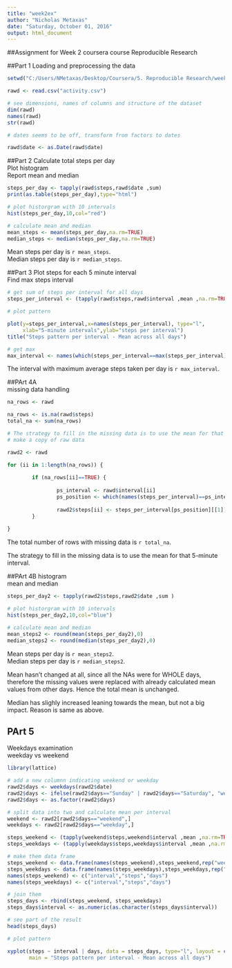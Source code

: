 ---
title: "week2ex"
author: "Nicholas Metaxas"
date: "Saturday, October 01, 2016"
output: html_document
---

##Assignment for Week 2 coursera course Reproducible Research 

##Part 1
Loading and preprocessing the data

```{r loadprocess, echo=TRUE}

setwd("C:/Users/NMetaxas/Desktop/Coursera/5. Reproducible Research/week2")

rawd <- read.csv("activity.csv")

# see dimensions, names of columns and structure of the dataset
dim(rawd)
names(rawd)
str(rawd)

# dates seems to be off, transform from factors to dates

rawd$date <- as.Date(rawd$date)

```

##Part 2
Calculate total steps per day  
Plot histogram  
Report mean and median  

```{r meansteps, echo=TRUE}

steps_per_day <- tapply(rawd$steps,rawd$date ,sum)
print(as.table(steps_per_day),type="html")

# plot historgram with 10 intervals
hist(steps_per_day,10,col="red")

# calculate mean and median
mean_steps <- mean(steps_per_day,na.rm=TRUE)
median_steps <- median(steps_per_day,na.rm=TRUE)
```

Mean steps per day is `r mean_steps`.   
Median steps per day is `r median_steps`.  

##Part 3
Plot steps for each 5 minute interval  
Find max steps interval  


```{r interval, echo=TRUE}
# get sum of steps per interval for all days
steps_per_interval <- (tapply(rawd$steps,rawd$interval ,mean ,na.rm=TRUE))

# plot pattern

plot(y=steps_per_interval,x=names(steps_per_interval), type="l",
     xlab="5-minute intervals",ylab="steps per interval")
title("Steps pattern per interval - Mean across all days")

# get max
max_interval <- names(which(steps_per_interval==max(steps_per_interval)))
```

 The interval with maximum average steps taken per day is `r max_interval`.  


##PArt 4A  
missing data handling  

```{r missingdata, echo=TRUE}

na_rows <- rawd

na_rows <- is.na(rawd$steps)
total_na <- sum(na_rows)

# The strategy to fill in the missing data is to use the mean for that 5-minute interval.
# make a copy of raw data

rawd2 <- rawd

for (ii in 1:length(na_rows)) {
        
        if (na_rows[ii]==TRUE) {
                
                ps_interval <- rawd$interval[ii]
                ps_position <- which(names(steps_per_interval)==ps_interval)
                
                rawd2$steps[ii] <- steps_per_interval[ps_position][[1]]
        }
        
}

```

The total number of rows with missing data is `r total_na`.  

The strategy to fill in the missing data is to use the mean for that 5-minute interval.  

##PArt 4B
histogram  
mean and median  

```{r historaw2, echo=TRUE}

steps_per_day2 <- tapply(rawd2$steps,rawd2$date ,sum )

# plot historgram with 10 intervals
hist(steps_per_day2,10,col="blue")

# calculate mean and median
mean_steps2 <- round(mean(steps_per_day2),0)
median_steps2 <- round(median(steps_per_day2),0)
```

Mean steps per day is `r mean_steps2`.  
Median steps per day is `r median_steps2`.  

Mean hasn't changed at all, since all the NAs were for WHOLE days, therefore the missing values were replaced with already calculated mean values from other days. Hence the total mean is unchanged.  

Median has slighly increased leaning towards the mean, but not a big impact. Reason is same as above.  


## PArt 5
Weekdays examination  
weekday vs weekend  


```{r weekdays, echo=TRUE}
library(lattice)

# add a new columnn indicating weekend or weekday
rawd2$days <- weekdays(rawd2$date)
rawd2$days <- ifelse(rawd2$days=="Sunday" | rawd2$days=="Saturday", "weekend","weekday")
rawd2$days <- as.factor(rawd2$days)

# split data into two and calculate mean per interval
weekend <- rawd2[rawd2$days=="weekend",]
weekdays <- rawd2[rawd2$days=="weekday",]

steps_weekend <- (tapply(weekend$steps,weekend$interval ,mean ,na.rm=TRUE))
steps_weekdays <- (tapply(weekdays$steps,weekdays$interval ,mean ,na.rm=TRUE))

# make them data frame
steps_weekend <- data.frame(names(steps_weekend),steps_weekend,rep("weekend",length(steps_weekend)))
steps_weekdays <- data.frame(names(steps_weekdays),steps_weekdays,rep("weekday",length(steps_weekdays)))
names(steps_weekend) <- c("interval","steps","days")
names(steps_weekdays) <- c("interval","steps","days")

# join them
steps_days <- rbind(steps_weekend, steps_weekdays)
steps_days$interval <- as.numeric(as.character(steps_days$interval))

# see part of the result
head(steps_days)

# plot pattern

xyplot(steps ~ interval | days, data = steps_days, type="l", layout = c(1, 2),
       main = "Steps pattern per interval - Mean across all days")


```




